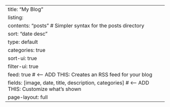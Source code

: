 ---
title: "My Blog"
listing:
  contents: "posts"       # Simpler syntax for the posts directory
  sort: "date desc"
  type: default
  categories: true
  sort-ui: true
  filter-ui: true
  feed: true              # <-- ADD THIS: Creates an RSS feed for your blog
  fields: [image, date, title, description, categories] # <-- ADD THIS: Customize what's shown
page-layout: full
---